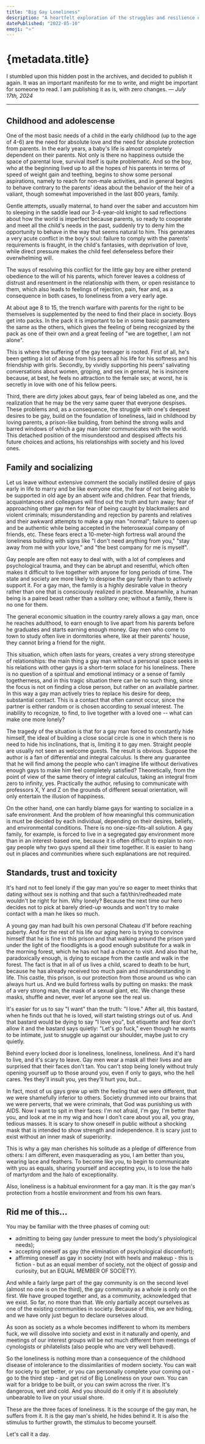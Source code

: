 ```yaml
---
title: "Big Gay Loneliness"
description: "A heartfelt exploration of the struggles and resilience of growing up, navigating societal expectations, and the journey towards self-acceptance and community."
datePublished: "2022-05-10"
emoji: "⭐️"
---
```



# {metadata.title}

I stumbled upon this hidden post in the archives, and decided to publish it again. It was an important manifesto for me to write, and might be important for someone to read. I am publishing it as is, with zero changes. *— July 17th, 2024*

---

## Childhood and adolescense

One of the most basic needs of a child in the early childhood (up to the age of 4-6) are the need for absolute love and the need for absolute protection from parents. In the early years, a baby's life is almost completely dependent on their parents. Not only is there no happiness outside the space of parental love, survival itself is quite problematic. And so the boy, who at the beginning lived up to all the hopes of his parents in terms of speed of weight gain and teething, begins to show some personal aspirations, namely to reach for non-male activities, and in general begins to behave contrary to the parents' ideas about the behavior of the heir of a valiant, though somewhat impoverished in the last 800 years, family.

Gentle attempts, usually maternal, to hand over the saber and accustom him to sleeping in the saddle lead our 3-4-year-old knight to sad reflections about how the world is imperfect because parents, so ready to cooperate and meet all the child's needs in the past, suddenly try to deny him the opportunity to behave in the way that seems natural to him. This generates a very acute conflict in the boy's soul: failure to comply with the parents' requirements is fraught, in the child's fantasies, with deprivation of love, while direct pressure makes the child feel defenseless before their overwhelming will.

The ways of resolving this conflict for the little gay boy are either pretend obedience to the will of his parents, which forever leaves a coldness of distrust and resentment in the relationship with them, or open resistance to them, which also leads to feelings of rejection, pain, fear and, as a consequence in both cases, to loneliness from a very early age.

At about age 8 to 15, the trench warfare with parents for the right to be themselves is supplemented by the need to find their place in society. Boys get into packs. In the pack it is important to be in some basic parameters the same as the others, which gives the feeling of being recognized by the pack as one of their own and a great feeling of "we are together, I am not alone".

This is where the suffering of the gay teenager is rooted. First of all, he's been getting a lot of abuse from his peers all his life for his softness and his friendship with girls. Secondly, by vividly supporting his peers' salivating conversations about women, groping, and sex in general, he is insincere because, at best, he feels no attraction to the female sex; at worst, he is secretly in love with one of his fellow peers.

Third, there are dirty jokes about gays, fear of being labeled as one, and the realization that he may be the very same queer that everyone despises. These problems and, as a consequence, the struggle with one's deepest desires to be gay, build on the foundation of loneliness, laid in childhood by loving parents, a prison-like building, from behind the strong walls and barred windows of which a gay man later communicates with the world. This detached position of the misunderstood and despised affects his future choices and actions, his relationships with society and his loved ones.

## Family and socializing

Let us leave without extensive comment the socially instilled desire of gays early in life to marry and be like everyone else, the fear of not being able to be supported in old age by an absent wife and children. Fear that friends, acquaintances and colleagues will find out the truth and turn away; fear of approaching other gay men for fear of being caught by blackmailers and violent criminals; misunderstanding and rejection by parents and relatives and their awkward attempts to make a gay man "normal"; failure to open up and be authentic while being accepted in the heterosexual company of friends, etc. These fears erect a 10-meter-high fortress wall around the loneliness building with signs like "I don't need anything from you," "stay away from me with your love," and "the best company for me is myself".

Gay people are often not easy to deal with, with a lot of complexes and psychological trauma, and they can be abrupt and resentful, which often makes it difficult to live together with anyone for long periods of time. The state and society are more likely to despise the gay family than to actively support it. For a gay man, the family is a highly desirable value in theory rather than one that is consciously realized in practice. Meanwhile, a human being is a paired beast rather than a solitary one; without a family, there is no one for them.

The general economic situation in the country rarely allows a gay man, once he reaches adulthood, to earn enough to live apart from his parents before he graduates and starts earning enough money. Gay men who come to town to study often live in dormitories where, like at their parents' house, they cannot bring a friend for the night.

This situation, which often lasts for years, creates a very strong stereotype of relationships: the main thing a gay man without a personal space seeks in his relations with other gays is a short-term solace for his loneliness. There is no question of a spiritual and emotional intimacy or a sense of family togetherness, and in this tragic situation there can be no such thing, since the focus is not on finding a close person, but rather on an available partner. In this way a gay man actively tries to replace his desire for deep, substantial contact. This is a contact that often cannot occur, since the partner is either random or is chosen according to sexual interest. The inability to recognize, to find, to live together with a loved one -- what can make one more lonely?

The tragedy of the situation is that for a gay man forced to constantly hide himself, the ideal of building a close social circle is one in which there is no need to hide his inclinations, that is, limiting it to gay men. Straight people are usually not seen as welcome guests. The result is obvious. Suppose the author is a fan of differential and integral calculus. Is there any guarantee that he will find among the people who can't imagine life without derivatives enough gays to make him feel completely satisfied? Theoretically, from the point of view of the same theory of integral calculus, taking an integral from zero to infinity, yes. Practically the author, refusing to communicate with professors X, Y and Z on the grounds of different sexual orientation, will only entertain the illusion of happiness.

On the other hand, one can hardly blame gays for wanting to socialize in a safe environment. And the problem of how meaningful this communication is must be decided by each individual, depending on their desires, beliefs, and environmental conditions. There is no one-size-fits-all solution. A gay family, for example, is forced to live in a segregated gay environment more than in an interest-based one, because it is often difficult to explain to non-gay people why two guys spend all their time together. It is easier to hang out in places and communities where such explanations are not required.

## Standards, trust and toxicity

It's hard not to feel lonely if the gay man you're so eager to meet thinks that dating without sex is nothing and that such a fat/thin/redheaded mate wouldn't be right for him. Why lonely? Because the next time our hero decides not to pick at barely dried-up wounds and won't try to make contact with a man he likes so much.

A young gay man had built his own personal Chateau d'If before reaching puberty. And for the rest of his life our aging hero is trying to convince himself that he is fine in this prison and that walking around the prison yard under the light of the floodlights is a good enough substitute for a walk in the morning forest, which he has not had a chance to visit. And also that he, paradoxically enough, is dying to escape from the castle and walk in the forest. The fact is that in all of us lives a child, scared to death to be hurt, because he has already received too much pain and misunderstanding in life. This castle, this prison, is our protection from those around us who can always hurt us. And we build fortress walls by putting on masks: the mask of a very strong man, the mask of a sexual giant, etc. We change these masks, shuffle and never, ever let anyone see the real us.

It's easier for us to say "I want" than the truth: "I love." After all, this bastard, when he finds out that he is loved, will start twisting strings out of us. And that bastard would be dying to say "I love you", but etiquette and fear don't allow it and the bastard says quietly: "Let's go fuck," even though he wants to be intimate, just to snuggle up against our shoulder, maybe just to cry quietly.

Behind every locked door is loneliness, loneliness, loneliness. And it's hard to live, and it's scary to leave. Gay men wear a mask all their lives and are surprised that their faces don't tan. You can't stop being lonely without truly opening yourself up to those around you, even if only to gays, who the hell cares. Yes they'll insult you, yes they'll hurt you, but…

In fact, most of us gays grew up with the feeling that we were different, that we were shamefully inferior to others. Society drummed into our brains that we were perverts, that we were criminals, that God was punishing us with AIDS. Now I want to spit in their faces: I'm not afraid, I'm gay, I'm better than you, and look at me in my wig and how I don't care about you all, you gray, tedious masses. It is scary to show oneself in public without a shocking mask that is intended to show strength and independence. It is scary just to exist without an inner mask of superiority.

This is why a gay man cherishes his solitude as a pledge of difference from others: I am different, even masquerading as you, I am better than you, wearing lace and feathers. To become like you, to begin to communicate with you as equals, sharing yourself and accepting you, is to lose the halo of martyrdom and the halo of exceptionality.

Also, loneliness is a habitual environment for a gay man. It is the gay man's protection from a hostile environment and from his own fears.

## Rid me of this…

You may be familiar with the three phases of coming out:

- admitting to being gay (under pressure to meet the body's physiological needs);
- accepting oneself as gay (the elimination of psychological discomfort);
- affirming oneself as gay in society (not with heels and makeup - this is fiction - but as an equal member of society, not the object of gossip and curiosity, but an EQUAL MEMBER OF SOCIETY).

And while a fairly large part of the gay community is on the second level (almost no one is on the third), the gay community as a whole is only on the first. We have grouped together and, as a community, acknowledged that we exist. So far, no more than that. We only partially accept ourselves as one of the existing communities in society. Because of this, we are hiding, and we have only just begun to declare ourselves aloud.

As soon as society as a whole becomes indifferent to whom its members fuck, we will dissolve into society and exist in it naturally and openly, and meetings of our interest groups will be not much different from meetings of cynologists or philatelists (also people who are very well behaved).

So the loneliness is nothing more than a consequence of the childhood disease of intolerance to the dissimilarities of modern society. You can wait for society to get better, or you can personally complete your coming out - go to the third step - and get rid of Big Loneliness on your own. You can wait for a bridge to be built, or you can swim across the river. It's dangerous, wet and cold. And you should do it only if it is absolutely unbearable to live on your usual shore.

These are the three faces of loneliness. It is the scourge of the gay man, he suffers from it. It is the gay man's shield, he hides behind it. It is also the stimulus to further growth, the stimulus to become yourself.

Let's call it a day.

<DatePublished dateTime={metadata.datePublished} />
